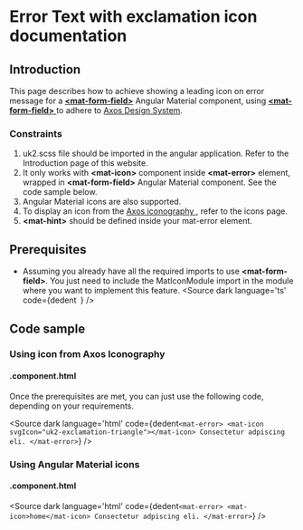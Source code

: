 <!-- Custom-MDX-Documentation.mdx -->

# Error Text with exclamation icon documentation

## Introduction
<p>
  This page describes how to achieve showing a leading icon on error message for a <a href="https://v15.material.angular.io/components/form-field/overview" target="_blank"><strong>&lt;mat-form-field&gt;</strong></a> Angular Material component, using  <a href="https://v15.material.angular.io/components/icon/overview " target="_blank"> <strong>&lt;mat-form-field&gt;</strong> </a> to adhere to
  <a href="https://v15.material.angular.io/components/icon/overview " target="_blank"> Axos Design System</a>.
</p>

### Constraints
<ol>
  <li>
    uk2.scss file should be imported in the angular application. Refer to the Introduction page of this website.
  </li>
  <li>
    It only works with <strong>&lt;mat-icon&gt;</strong> component inside <strong>&lt;mat-error&gt;</strong> element, wrapped in <strong>&lt;mat-form-field&gt;</strong> Angular Material component. See the code sample below.
  </li>
  <li>
    Angular Material icons are also supported.
  </li>
  <li>
  To display an icon from the <a href="https://www.figma.com/file/Hg1gtpuOUDdWaIeyy0pg90/🏰-Ft.-Knox-Design-System?node-id=60%3A9633&t=C2XUxVTqROIkCHJf-0 " target="_blank">  Axos iconography </a>, refer to the icons page.
  </li>
  <li>
    <strong>&lt;mat-hint&gt;</strong> should be defined inside your mat-error element.
  </li>
</ol>


## Prerequisites
- Assuming you already have all the required imports to use <strong>&lt;mat-form-field&gt;</strong>. You just need to include the MatIconModule import in the module where you want to implement this feature.
<Source
  dark
  language='ts'
  code={dedent`
  `}
/>

## Code sample
### Using icon from Axos Iconography
#### .component.html
<p>
  Once the prerequisites are met, you can just use the following code, depending on your requirements.
</p>

<Source
  dark
  language='html'
  code={dedent`
  <mat-error>
    <mat-icon svgIcon="uk2-exclamation-triangle"></mat-icon>
    Consectetur adpiscing eli.
</mat-error>
  `}
/>

### Using Angular Material icons
#### .component.html
<Source
  dark
  language='html'
  code={dedent`
  <mat-error>
    <mat-icon>home</mat-icon>
    Consectetur adpiscing eli.
</mat-error>
  `}
/>


<br/>
